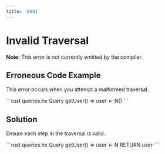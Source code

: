 ```yaml
---
title: 'E601'
---
```


# Invalid Traversal

**Note:** This error is not currently emitted by the compiler.

## Erroneous Code Example

This error occurs when you attempt a malformed traversal.

<CodeGroup>
```rust queries.hx
Query getUser() =>
    user <- N() 
```
</CodeGroup>

## Solution

Ensure each step in the traversal is valid.

<CodeGroup>
```rust queries.hx
Query getUser() =>
    user <- N<User>
    RETURN user
```
</CodeGroup>